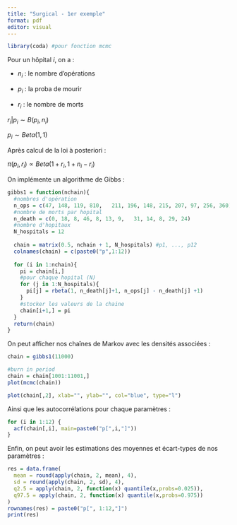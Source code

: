 ```yaml
---
title: "Surgical - 1er exemple"
format: pdf
editor: visual
---
```


```r
library(coda) #pour fonction mcmc
```

Pour un hôpital $i$, on a :

-   $n_i$ : le nombre d'opérations

-   $p_i$ : la proba de mourir

-   $r_i$ : le nombre de morts

$r_i | p_i \sim B(p_i,n_i)$

$p_i \sim Beta(1,1)$

Après calcul de la loi à posteriori :

$\pi(p_i, r_i) \propto Beta(1+r_i, 1+n_i - r_i)$

On implémente un algorithme de Gibbs :

```r
gibbs1 = function(nchain){
  #nombres d'opération
  n_ops = c(47, 148, 119, 810,   211, 196, 148, 215, 207, 97, 256, 360)
  #nombre de morts par hopital
  n_death = c(0, 18, 8, 46, 8, 13, 9,   31, 14, 8, 29, 24)
  #nombre d'hopitaux
  N_hospitals = 12 
  
  chain = matrix(0.5, nchain + 1, N_hospitals) #p1, ..., p12
  colnames(chain) = c(paste0("p",1:12))
  
  for (i in 1:nchain){
    pi = chain[i,]
    #pour chaque hopital (N)
    for (j in 1:N_hospitals){
      pi[j] = rbeta(1, n_death[j]+1, n_ops[j] - n_death[j] +1)
    }
    #stocker les valeurs de la chaine
    chain[i+1,] = pi 
  }
  return(chain)
}
```

On peut afficher nos chaînes de Markov avec les densités associées :

```r
chain = gibbs1(11000)

#burn in period
chain = chain[1001:11001,]
plot(mcmc(chain))
```

```r
plot(chain[,2], xlab="", ylab="", col="blue", type="l")
```

Ainsi que les autocorrélations pour chaque paramètres :

```r
for (i in 1:12) {
  acf(chain[,i], main=paste0("p[",i,"]"))
}
```

Enfin, on peut avoir les estimations des moyennes et écart-types de nos paramètres :

```r
res = data.frame(
  mean = round(apply(chain, 2, mean), 4),
  sd = round(apply(chain, 2, sd), 4),
  q2.5 = apply(chain, 2, function(x) quantile(x,probs=0.025)),
  q97.5 = apply(chain, 2, function(x) quantile(x,probs=0.975))
)
rownames(res) = paste0("p[", 1:12,"]")
print(res)
```
